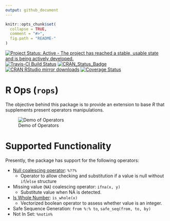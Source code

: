 ```yaml
---
output: github_document
---
```


```r
knitr::opts_chunk$set(
  collapse = TRUE,
  comment = "#>",
  fig.path = "README-"
)
```

[![Project Status: Active - The project has reached a stable, usable state and is being actively developed.](http://www.repostatus.org/badges/latest/active.svg)](http://www.repostatus.org/#active)
[![Travis-CI Build Status](https://travis-ci.org/coatless/rops.svg?branch=master)](https://travis-ci.org/coatless/rops)
[![CRAN_Status_Badge](http://www.r-pkg.org/badges/version/rop)](https://cran.r-project.org/package=rops)
[![CRAN RStudio mirror downloads](http://cranlogs.r-pkg.org/badges/rops)](http://www.r-pkg.org/pkg/rops)
[![Coverage Status](https://img.shields.io/codecov/c/github/coatless/rops/master.svg)](https://codecov.io/github/coatless/rops?branch=master)

# R Ops (`rops`)

The objective behind this package is to provide an extension to base *R* that
supplements present operators manipulations.

![Demo of Operators](https://i.imgur.com/IGMeU0J.gif)

# Supported Functionality

Presently, the package has support for the following operators:

- [Null coalescing operator](https://en.wikipedia.org/wiki/Null_coalescing_operator): `%??%`
     - Operator to allow checking and substitution if a value is null without `if`/`else` structure 
- Missing value (`NA`) coalescing operator: `ifna(x, y)`
     - Substitute value when NA is detected.
- [Is Whole Number](https://en.wikipedia.org/wiki/Integer): `is_whole(x)`
     - Vectorized boolean operator to assess whether value is an integer.
- Safe Sequence Generation: `from %:% to`, `safe_seq(from, to, by)`
- Not In Set: `%notin%`
